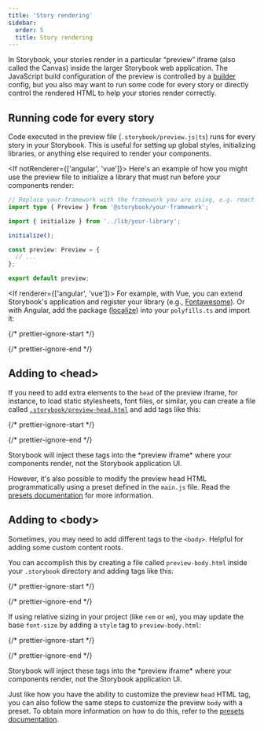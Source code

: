 ```yaml
---
title: 'Story rendering'
sidebar:
  order: 5
  title: Story rendering
---
```


In Storybook, your stories render in a particular “preview” iframe (also called the Canvas) inside the larger Storybook web application. The JavaScript build configuration of the preview is controlled by a [builder](../builders/index.mdx) config, but you also may want to run some code for every story or directly control the rendered HTML to help your stories render correctly.

## Running code for every story

Code executed in the preview file (`.storybook/preview.js|ts`) runs for every story in your Storybook. This is useful for setting up global styles, initializing libraries, or anything else required to render your components.

<If notRenderer={['angular', 'vue']}>
  Here's an example of how you might use the preview file to initialize a library that must run before your components render:

  ```ts title=".storybook/preview.ts"
  // Replace your-framework with the framework you are using, e.g. react-vite, nextjs, vue3-vite, etc.
  import type { Preview } from '@storybook/your-framework';

  import { initialize } from '../lib/your-library';

  initialize();

  const preview: Preview = {
    // ...
  };

  export default preview;
  ```
</If>

<If renderer={['angular', 'vue']}>
  For example, with Vue, you can extend Storybook's application and register your library (e.g., [Fontawesome](https://github.com/FortAwesome/vue-fontawesome)). Or with Angular, add the package ([localize](https://angular.io/api/localize)) into your `polyfills.ts` and import it:

  {/* prettier-ignore-start */}

  <CodeSnippets path="storybook-preview-with-library-decorator.md" />

  {/* prettier-ignore-end */}
</If>

## Adding to \<head>

If you need to add extra elements to the `head` of the preview iframe, for instance, to load static stylesheets, font files, or similar, you can create a file called [`.storybook/preview-head.html`](./index.mdx#configure-story-rendering) and add tags like this:

{/* prettier-ignore-start */}

<CodeSnippets path="storybook-preview-head-example.md" />

{/* prettier-ignore-end */}

<Callout variant="info">
  Storybook will inject these tags into the *preview iframe* where your components render, not the Storybook application UI.
</Callout>

However, it's also possible to modify the preview head HTML programmatically using a preset defined in the `main.js` file. Read the [presets documentation](../addons/writing-presets.mdx#ui-configuration) for more information.

## Adding to \<body>

Sometimes, you may need to add different tags to the `<body>`. Helpful for adding some custom content roots.

You can accomplish this by creating a file called `preview-body.html` inside your `.storybook` directory and adding tags like this:

{/* prettier-ignore-start */}

<CodeSnippets path="storybook-preview-body-example.md" />

{/* prettier-ignore-end */}

If using relative sizing in your project (like `rem` or `em`), you may update the base `font-size` by adding a `style` tag to `preview-body.html`:

{/* prettier-ignore-start */}

<CodeSnippets path="storybook-preview-body-font-size.md" />

{/* prettier-ignore-end */}

<Callout variant="info">
  Storybook will inject these tags into the *preview iframe* where your components render, not the Storybook application UI.
</Callout>

Just like how you have the ability to customize the preview `head` HTML tag, you can also follow the same steps to customize the preview `body` with a preset. To obtain more information on how to do this, refer to the [presets documentation](../addons/writing-presets.mdx#ui-configuration).
